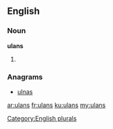 ==English==

===Noun===
'''ulans'''

# {{plural of|[[ulan]]}}

===Anagrams===
* [[ulnas#English|ulnas]]

[[Category:English plurals]]

[[ar:ulans]]
[[fr:ulans]]
[[ku:ulans]]
[[my:ulans]]